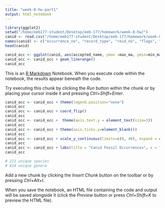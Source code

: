```yaml
---
title: "week-8-hw-part1"
output: html_notebook
---
```

```r
library(ggplot2)
setwd("/home/eeb177-student/Desktop/eeb-177/homework/week-8-hw/")
canid <- read.csv("/home/eeb177-student/Desktop/eeb-177/homework/week-8-hw/canids_3.csv", header = F, as.is = T)
names(canid) <- c("occurrence_no", "record_type", "reid_no", "flags", "collection_no", "accepted_name", "accepted_rank", "accepted_no", "early_interval", "late_interval", "max_ma", "min_ma")
head(canid)

canid_occ <- ggplot(canid, aes(accepted_name, ymax =max_ma, ymin=min_ma), color = accepted_rank)
canid_occ <- canid_occ + geom_linerange()
canid_occ
```

This is an [R Markdown](http://rmarkdown.rstudio.com) Notebook. When you execute code within the notebook, the results appear beneath the code. 

Try executing this chunk by clicking the *Run* button within the chunk or by placing your cursor inside it and pressing *Ctrl+Shift+Enter*. 

```r
canid_occ <- canid_occ + theme(legend.position="none")
canid_occ
canid_occ <- canid_occ + coord_flip()
canid_occ
canid_occ <- canid_occ +  theme(axis.text.y = element_text(size=3))
canid_occ
canid_occ <- canid_occ + theme(axis.ticks.y=element_blank())
canid_occ
canid_occ <- canid_occ + scale_y_continuous(limits=c(0, 40), expand = c(0, 0), breaks=c(0, 10, 20, 30, 40))
canid_occ
canid_occ <- canid_occ + labs(title = "Canid Fossil Occurrences", x = "Species", y = "Ma ago") + theme(plot.title = element_text(hjust = 0.5, size=22, face = "bold"), axis.title =element_text(size=20))
canid_occ
```

```r
# 211 unique species 
# 614 unique genera 
```

Add a new chunk by clicking the *Insert Chunk* button on the toolbar or by pressing *Ctrl+Alt+I*.

When you save the notebook, an HTML file containing the code and output will be saved alongside it (click the *Preview* button or press *Ctrl+Shift+K* to preview the HTML file).
